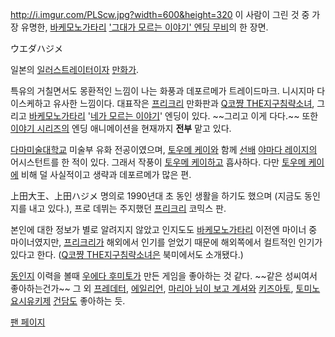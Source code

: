 http://i.imgur.com/PLScw.jpg?width=600&height=320
이 사람이 그린 것 중 가장 유명한, [[바케모노가타리]] [http://blog.naver.com/MultimediaFLVPlayer.nhn?blogId=skaly_l&logNo=110121850444&vid=C8719BA1C9606D0F74E5788F34E442A54EC0&width=500&height=408&ispublic=true '그대가 모르는 이야기' 엔딩 무비]의 한 장면.

ウエダハジメ

일본의 [[일러스트레이터]]이자 [[만화가]].

특유의 거칠면서도 몽환적인 느낌이 나는 화풍과 데포르메가 트레이드마크. 니시지마 다이스케하고 유사한 느낌이다. 대표작은 [[프리크리]] 만화판과 [[Q코쨩 THE지구침략소녀]], 그리고 [[바케모노가타리]] '[[네가 모르는 이야기]]' 엔딩이 있다. ~~그리고 이게 다다.~~ 또한 [[이야기 시리즈]]의 엔딩 애니메이션을 현재까지 '''전부''' 맡고 있다. 

[[다마미술대학교]] 미술부 유화 전공이였으며, [[토우메 케이]]와 함께 [[선배]] [[야마다 레이지]]의 어시스턴트를 한 적이 있다. 그래서 작풍이 [[토우메 케이]]하고 흡사하다. 다만 [[토우메 케이]]에 비해 덜 사실적이고 생략과 데포르메가 많은 편.

上田大王、上田ハジメ 명의로 1990년대 초 동인 생활을 하기도 했으며 (지금도 동인지를 내고 있다.), 프로 데뷔는 주지했던 [[프리크리]] 코믹스 판.

본인에 대한 정보가 별로 알려지지 않았고 인지도도 [[바케모노가타리]] 이전엔 마이너 중 마이너였지만, [[프리크리]]가 해외에서 인기를 얻었기 때문에 해외쪽에서 컬트적인 인기가 있다고 한다. ([[Q코쨩 THE지구침략소녀]]은 북미에서도 소개됐다.)

[[동인지]] 이력을 볼때 [[우에다 후미토]]가 만든 게임을 좋아하는 것 같다. ~~같은 성씨여서 좋아하는건가~~ 그 외 [[프레데터]], [[에일리언]], [[마리아 님이 보고 계셔]]와 [[키즈아토]], [[토미노 요시유키]]제 [[건담]]도 좋아하는 듯.

[http://www5f.biglobe.ne.jp/~suika-chop/ueda/top.html 팬 페이지]
